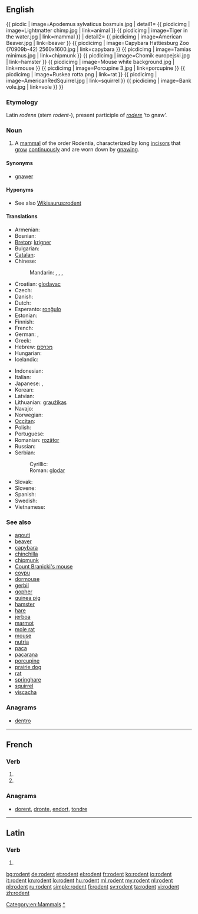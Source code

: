 ==English==
{{wikipedia}}
{{ picdic
| image=Apodemus sylvaticus bosmuis.jpg
| detail1=
{{ picdicimg | image=Lightmatter chimp.jpg | link=animal }}
{{ picdicimg | image=Tiger in the water.jpg | link=mammal }}
| detail2=
{{ picdicimg | image=American Beaver.jpg | link=beaver }}
{{ picdicimg | image=Capybara Hattiesburg Zoo (70909b-42) 2560x1600.jpg | link=capybara }}
{{ picdicimg | image=Tamias minimus.jpg | link=chipmunk }}
{{ picdicimg | image=Chomik europejski.jpg | link=hamster }}
{{ picdicimg | image=Mouse white background.jpg | link=mouse }}
{{ picdicimg | image=Porcupine 3.jpg | link=porcupine }}
{{ picdicimg | image=Ruskea rotta.png | link=rat }}
{{ picdicimg | image=AmericanRedSquirrel.jpg | link=squirrel }}
{{ picdicimg | image=Bank vole.jpg | link=vole }}
}}

===Etymology===
Latin ''rodens'' (stem ''rodent-''), present participle of ''[[rodere]]'' ‘to gnaw’.

===Noun===
{{en-noun}}

# A [[mammal]] of the order Rodentia, characterized by long [[incisor]]s that [[grow]] [[continuously]] and are worn down by [[gnaw]]ing.

====Synonyms====
* [[gnawer]]

====Hyponyms====
* See also [[Wikisaurus:rodent]]

====Translations====
{{trans-top|mammal of the order Rodentia}}
* Armenian: {{t|hy|կրծող|tr=krçoġ}}
* Bosnian: {{t-|bs|glodar|m}}
* [[Breton]]: [[krigner]] {{m}}
* Bulgarian: {{t+|bg|гризач|m|tr=grizač}}
* [[Catalan]]: {{t|ca|rosegador}}
* Chinese:
*: Mandarin: {{t-|cmn|嚙齒目動物|sc=Hani}}, {{t-|cmn|啮齿目动物|tr=nièchǐmù dòngwù|sc=Hani}}, {{t-|cmn|嚙齒動物|sc=Hani}}, {{t-|cmn|啮齿动物|tr=nièchǐ dòngwù|sc=Hani}}
* Croatian: [[glodavac]] {{m}}
* Czech: {{t-|cs|hlodavec|m}}
* Danish: {{t+|da|gnaver}}
* Dutch: {{t+|nl|knaagdier|n}}
* Esperanto: [[ronĝulo]]
* Estonian: {{t|et|näriline}}
* Finnish: {{t+|fi|jyrsijä}}
* French: {{t+|fr|rongeur|m}}
* German: {{t+|de|Nagetier|n}}, {{t+|de|Nager|m}}
* Greek: {{t+|el|τρωκτικό|n|tr=troktikó}}
* Hebrew: [[מכרסם]]
* Hungarian: {{t+|hu|rágcsáló}}
* Icelandic: {{t+|is|nagdýr|n}}
{{trans-mid}}
* Indonesian: {{t|id|pengerat|xs=Indonesian}}
* Italian: {{t-|it|roditore|m}}
* Japanese: {{t|ja|齧歯類|tr=げっしるい, gesshirui}},  {{t|ja| 齧歯動物|tr=げっしどうぶつ, gesshi-dōbutsu}}
* Korean: {{t|ko|설치류|tr=seolchiryu|sc=Hang}}
* Latvian: {{t-|lv|grauzējs|m|xs=Latvian}}
* Lithuanian: [[graužikas]] {{m}}
* Navajo: {{tø|nv|tsin deigházhígíí}}
* Norwegian: {{t+|no|gnager|m}}
* [[Occitan]]: {{t+|oc|rosegaire|xs=Occitan}}
* Polish: {{t+|pl|gryzoń}}
* Portuguese: {{t+|pt|roedor|m}}
* Romanian: [[rozător]] {{n}}
* Russian: {{t+|ru|грызун|m|tr=gryzún}}
* Serbian:
*: Cyrillic: {{t-|sr|глодар|m|sc=Cyrl}}
*: Roman: [[glodar]] {{m}}
* Slovak: {{t-|sk|hlodavec|m}}
* Slovene: {{t+|sl|glodalec|m}}
* Spanish: {{t+|es|roedor|m}}
* Swedish: {{t|sv|gnagare|c}}
* Vietnamese: {{t+|vi|gặm nhấm|xs=Vietnamese}}
{{trans-bottom}}

===See also===
* [[agouti]]
* [[beaver]]
* [[capybara]]
* [[chinchilla]]
* [[chipmunk]]
* [[Count Branicki's mouse]]
* [[coypu]]
* [[dormouse]]
* [[gerbil]]
* [[gopher]]
* [[guinea pig]]
* [[hamster]]
* [[hare]]
* [[jerboa]]
* [[marmot]]
* [[mole rat]]
* [[mouse]]
* [[nutria]]
* [[paca]]
* [[pacarana]]
* [[porcupine]]
* [[prairie dog]]
* [[rat]]
* [[springhare]]
* [[squirrel]]
* [[viscacha]]

===Anagrams===
* [[dentro#English|dentro]]

[[Category:en:Mammals]]
[[Category:en:Rodents|*]]

----

==French==

===Verb===
{{fr-verb-form}}

# {{conjugation of|roder||3|p|pres|ind|lang=fr}}
# {{conjugation of|roder||3|p|pres|sub|lang=fr}}

===Anagrams===
* [[dorent#French|dorent]], [[dronte#French|dronte]], [[endort#French|endort]], [[tondre#French|tondre]]

----

==Latin==

===Verb===
{{la-verb-form|rōdent}}

# {{conjugation of|rodo|rōdō|3|p|fut|act|ind|lang=la}}

[[bg:rodent]]
[[de:rodent]]
[[et:rodent]]
[[el:rodent]]
[[fr:rodent]]
[[ko:rodent]]
[[io:rodent]]
[[it:rodent]]
[[kn:rodent]]
[[lo:rodent]]
[[hu:rodent]]
[[ml:rodent]]
[[my:rodent]]
[[nl:rodent]]
[[pl:rodent]]
[[ru:rodent]]
[[simple:rodent]]
[[fi:rodent]]
[[sv:rodent]]
[[ta:rodent]]
[[vi:rodent]]
[[zh:rodent]]